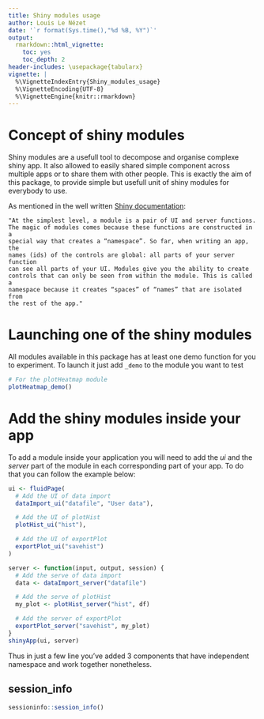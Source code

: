```yaml
---
title: Shiny modules usage
author: Louis Le Nézet
date: '`r format(Sys.time(),"%d %B, %Y")`'
output:
  rmarkdown::html_vignette:
    toc: yes
    toc_depth: 2
header-includes: \usepackage{tabularx}
vignette: |
  %\VignetteIndexEntry{Shiny_modules_usage}
  %\VignetteEncoding{UTF-8}
  %\VignetteEngine{knitr::rmarkdown}
---
```


    
Concept of shiny modules
==========================

Shiny modules are a usefull tool to decompose and organise complexe shiny app.
It also allowed to easily shared simple component across multiple apps or to 
share them with other people.
This is exactly the aim of this package, to provide simple but usefull unit of 
shiny modules for everybody to use.

As mentioned in the well written
[Shiny documentation](https://mastering-shiny.org/scaling-modules.html):

    "At the simplest level, a module is a pair of UI and server functions.
    The magic of modules comes because these functions are constructed in a
    special way that creates a “namespace”. So far, when writing an app, the
    names (ids) of the controls are global: all parts of your server function
    can see all parts of your UI. Modules give you the ability to create
    controls that can only be seen from within the module. This is called a
    namespace because it creates “spaces” of “names” that are isolated from
    the rest of the app."

Launching one of the shiny modules
==================================

All modules available in this package has at least one demo function for you to
experiment.
To launch it just add `_demo` to the module you want to test

```r
# For the plotHeatmap module
plotHeatmap_demo()
```

Add the shiny modules inside your app
=====================================

To add a module inside your application you will need to add the *ui* and the
*server* part of the module in each corresponding part of your app.
To do that you can follow the example below:

```r
ui <- fluidPage(
  # Add the UI of data import
  dataImport_ui("datafile", "User data"),

  # Add the UI of plotHist
  plotHist_ui("hist"),

  # Add the UI of exportPlot
  exportPlot_ui("savehist")
)

server <- function(input, output, session) {
  # Add the serve of data import
  data <- dataImport_server("datafile")

  # Add the serve of plotHist
  my_plot <- plotHist_server("hist", df)

  # Add the server of exportPlot
  exportPlot_server("savehist", my_plot)
}
shinyApp(ui, server)
```

Thus in just a few line you've added 3 components that have independent
namespace and work together nonetheless.

## session_info
```r
sessioninfo::session_info()
```
